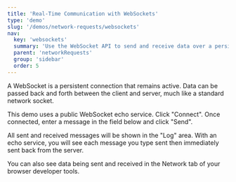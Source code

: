 ```yaml
---
title: 'Real-Time Communication with WebSockets'
type: 'demo'
slug: '/demos/network-requests/websockets'
nav:
  key: 'websockets'
  summary: 'Use the WebSocket API to send and receive data over a persistent connection'
  parent: 'networkRequests'
  group: 'sidebar'
  order: 5
---
```


A WebSocket is a persistent connection that remains active. Data can be passed back and forth between the client and server, much like a standard
network socket.

This demo uses a public WebSocket echo service. Click "Connect". Once connected, enter a message in the field below and click "Send". 

All sent and received messages will be shown in the "Log" area. With an echo service, you will see each message you type sent then immediately sent back from the server.

You can also see data being sent and received in the Network tab of your browser developer tools.